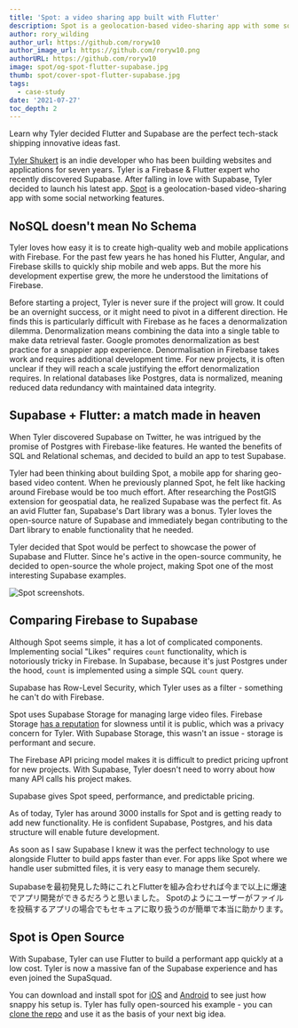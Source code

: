 ```yaml
---
title: 'Spot: a video sharing app built with Flutter'
description: Spot is a geolocation-based video-sharing app with some social networking features.
author: rory_wilding
author_url: https://github.com/roryw10
author_image_url: https://github.com/roryw10.png
authorURL: https://github.com/roryw10
image: spot/og-spot-flutter-supabase.jpg
thumb: spot/cover-spot-flutter-supabase.jpg
tags:
  - case-study
date: '2021-07-27'
toc_depth: 2
---
```


Learn why Tyler decided Flutter and Supabase are the perfect tech-stack shipping innovative ideas fast.

[Tyler Shukert](https://twitter.com/dshukertjr) is an indie developer who has been building websites and applications for seven years.
Tyler is a Firebase & Flutter expert who recently discovered Supabase. After falling in love with Supabase,
Tyler decided to launch his latest app. [Spot](https://www.producthunt.com/posts/spot-2d300f54-7a0a-4dbf-aee2-4a75311217cc)
is a geolocation-based video-sharing app with some social networking features.

## NoSQL doesn't mean No Schema

Tyler loves how easy it is to create high-quality web and mobile applications with Firebase. For the past few years he has honed
his Flutter, Angular, and Firebase skills to quickly ship mobile and web apps. But the more his development expertise grew,
the more he understood the limitations of Firebase.

Before starting a project, Tyler is never sure if the project will grow. It could be an overnight success, or it might need to
pivot in a different direction. He finds this is particularly difficult with Firebase as he faces a denormalization dilemma.
Denormalization means combining the data into a single table to make data retrieval faster. Google promotes denormalization
as best practice for a snappier app experience. Denormalisation in Firebase takes work and requires additional development
time. For new projects, it is often unclear if they will reach a scale justifying the effort denormalization requires.
In relational databases like Postgres, data is normalized, meaning reduced data redundancy with maintained data integrity.

## Supabase + Flutter: a match made in heaven

When Tyler discovered Supabase on Twitter, he was intrigued by the promise of Postgres with Firebase-like features.
He wanted the benefits of SQL and Relational schemas, and decided to build an app to test Supabase.

Tyler had been thinking about building Spot, a mobile app for sharing geo-based video content. When he previously planned Spot,
he felt like hacking around Firebase would be too much effort. After researching the PostGIS extension for geospatial data,
he realized Supabase was the perfect fit. As an avid Flutter fan, Supabase's Dart library was a bonus.
Tyler loves the open-source nature of Supabase and immediately began contributing to the Dart library to enable functionality that he needed.

Tyler decided that Spot would be perfect to showcase the power of Supabase and Flutter. Since he's active in the open-source community,
he decided to open-source the whole project, making Spot one of the most interesting Supabase examples.

![Spot screenshots.](/images/blog/spot/spot-screenshots.jpg)

## Comparing Firebase to Supabase

Although Spot seems simple, it has a lot of complicated components. Implementing social "Likes" requires `count` functionality,
which is notoriously tricky in Firebase. In Supabase, because it's just Postgres under the hood, `count` is implemented
using a simple SQL `count` query.

Supabase has Row-Level Security, which Tyler uses as a filter - something he can't do with Firebase.

Spot uses Supabase Storage for managing large video files. Firebase Storage [has a reputation](https://stackoverflow.com/questions/43851742/firebase-storage-very-slow-compared-to-firebase-hosting) for slowness until it is public, which was a privacy concern for Tyler. With Supabase Storage, this wasn't an issue - storage is performant and secure.

The Firebase API pricing model makes it is difficult to predict pricing upfront for new projects. With Supabase,
Tyler doesn't need to worry about how many API calls his project makes.

Supabase gives Spot speed, performance, and predictable pricing.

As of today, Tyler has around 3000 installs for Spot and is getting ready to add new functionality. He is confident Supabase,
Postgres, and his data structure will enable future development.

<Quote img="tyler-spot.jpg" caption="Tyler Shukert, creator of Spot.">
  <p>
    As soon as I saw Supabase I knew it was the perfect technology to use alongside Flutter to build
    apps faster than ever. For apps like Spot where we handle user submitted files, it is very easy
    to manage them securely.
  </p>
  <p>
    Supabaseを最初発見した時にこれとFlutterを組み合わせれば今まで以上に爆速でアプリ開発ができるだろうと思いました。
    Spotのようにユーザーがファイルを投稿するアプリの場合でもセキュアに取り扱うのが簡単で本当に助かります。
  </p>
</Quote>

## Spot is Open Source

With Supabase, Tyler can use Flutter to build a performant app quickly at a low cost. Tyler is now a massive fan of the Supabase
experience and has even joined the SupaSquad.

You can download and install spot for [iOS](https://apps.apple.com/us/app/spot-videos/id1564675926?utm_source=supabase&utm_campaign=static)
and [Android](https://play.google.com/store/apps/details?id=app.spotvideo&utm_source=supabase&utm_campaign=static)
to see just how snappy his setup is.
Tyler has fully open-sourced his example - you can [clone the repo](https://github.com/dshukertjr/spot)
and use it as the basis of your next big idea.
